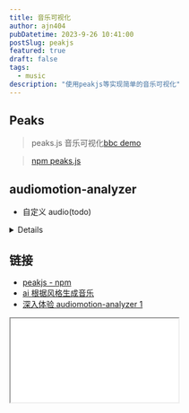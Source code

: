```yaml
---
title: 音乐可视化
author: ajn404
pubDatetime: 2023-9-26 10:41:00
postSlug: peakjs
featured: true
draft: false
tags:
  - music
description: "使用peakjs等实现简单的音乐可视化"
---
```


## Peaks

> peaks.js 音乐可视化[bbc demo](https://waveform.prototyping.bbc.co.uk/)

> [npm peaks.js](https://www.npmjs.com/package/peaks.js)


<Peaks client:load />

## audiomotion-analyzer


<Motion client:load />

- 自定义 audio(todo)

<details>

```tsx
import React, {
  useRef,
  useLayoutEffect,
  useState,
  useEffect,
  MouseEvent,
} from "react";
// import './Audio.css';
import uniqueId from "lodash.uniqueid";

function transTime(value: number) {
  var time = "";
  var h = parseInt(`${value / 3600}`);
  value %= 3600;
  var m = parseInt(`${value / 60}`);
  var s = parseInt(`${value % 60}`);
  if (h > 0) {
    time = formatTime(h + ":" + m + ":" + s);
  } else {
    time = formatTime(m + ":" + s);
  }

  return time;
}

function formatTime(value: string) {
  var time = "";
  var s = value.split(":");
  var i = 0;
  for (; i < s.length - 1; i++) {
    time += s[i].length === 1 ? "0" + s[i] : s[i];
    time += ":";
  }
  time += s[i].length === 1 ? "0" + s[i] : s[i];

  return time;
}

export const Audio: React.FC<any> = (props) => {
  const { src, width = "80%", height = "30px" } = props;

  const audioRef = useRef<HTMLAudioElement>(null);
  const barBgRef = useRef<HTMLDivElement>(null);
  const barRef = useRef<HTMLDivElement>(null);
  const dotRef = useRef<HTMLSpanElement>(null);
  const uidRef = useRef<string>(uniqueId());

  const [toggle, setToggle] = useState<boolean>(true);
  const [progress, setProgress] = useState<number>(0);
  const [duration, setDuration] = useState<string>("00 : 00");
  const [currentTime, setCurrentTime] = useState<string>("00:00");

  useLayoutEffect(() => {
    if (audioRef.current && src) {
      audioRef.current.addEventListener("play", (e: Event) => {
        const pid = (e.target as HTMLAudioElement).getAttribute("pid");
        const audios = document.querySelectorAll("audio");
        console.log(audios);

        console.log("pid", pid);
        audios.forEach((element, index) => {
          if (element.getAttribute("pid") === pid) return;
          element.pause();
        });
      });

      audioRef.current.addEventListener("loadedmetadata", (e) => {
        const duration = transTime(
          (e.target as HTMLAudioElement).duration as number
        );
        setDuration(duration);
      });
      audioRef.current.addEventListener("play", (_res) => {
        setToggle(false);
      });
      audioRef.current.addEventListener("pause", () => {
        setToggle(true);
      });
      audioRef.current.addEventListener("timeupdate", (e) => {
        let value =
          (e.target as HTMLAudioElement).currentTime /
          (audioRef.current as HTMLAudioElement).duration;
        setProgress(value * 100);
        setCurrentTime(transTime((e.target as HTMLAudioElement).currentTime));
        // console.log('timeupdate res', res.target.currentTime);
      });
    }
    return () => {};
  }, [src]);

  useEffect(() => {
    if (dotRef.current && src) {
      const position = {
        oriOffestLeft: 0, // 移动开始时进度条的点距离进度条的偏移值
        oriX: 0, // 移动开始时的x坐标
        maxLeft: 0, // 向左最大可拖动距离
        maxRight: 0, // 向右最大可拖动距离
      };
      let flag = false; // 标记是否拖动开始

      // 按下
      const down = (event: TouchEvent | MouseEvent) => {
        if (!audioRef.current?.paused || audioRef.current.currentTime !== 0) {
          flag = true;
          position.oriOffestLeft = dotRef.current?.offsetLeft ?? 0; // 初始位置
          position.oriX = position.oriX =
            event instanceof TouchEvent
              ? event.touches[0].clientX
              : event.clientX; // 要同时适配mousedown和touchstart事件
          position.maxLeft = position.oriOffestLeft; // 向左最大可拖动距离
          position.maxRight =
            barBgRef.current?.offsetWidth ?? 0 - position.oriOffestLeft; // 向右边最大可拖动距离

          if (event && event.preventDefault) {
            event.preventDefault();
          } else {
            (event as TouchEvent).returnValue = false;
          }

          // 禁止事件冒泡
          if (event && event.stopPropagation) {
            event.stopPropagation();
          }
        }
      };
      // 移动
      const move = (event: TouchEvent | MouseEvent) => {
        if (flag && barBgRef.current) {
          let clientX =
            event instanceof TouchEvent
              ? event.touches[0].clientX
              : event.clientX; // 要同时适配mousemove和touchmove事件

          let length = clientX - position.oriX;
          if (length > position.maxRight) {
            length = position.maxRight;
          } else if (length < -position.maxLeft) {
            length = -position.maxLeft;
          }
          // let pgsWidth = barBgRef.current?.offsetWidth;
          let pgsWidth = parseFloat(
            window.getComputedStyle(barBgRef.current).width.replace("px", "")
          );
          let rate = (position.oriOffestLeft + length) / pgsWidth;

          console.log("===", position.oriOffestLeft, length);

          console.log(
            "偏移总长比例",
            (audioRef.current as HTMLAudioElement).duration * rate,
            rate
          );
          (audioRef.current as HTMLAudioElement).currentTime =
            (audioRef.current as HTMLAudioElement).duration * rate;
        }
      };
      // 结束
      const end = () => {
        flag = false;
      };

      // 鼠标按下时
      dotRef.current.addEventListener("mousedown", down as any, false);
      dotRef.current.addEventListener("touchstart", down, false);

      // 开始拖动
      document.addEventListener("mousemove", move as any, false);
      document.addEventListener("touchmove", move, false);

      // 拖动结束
      document.addEventListener("mouseup", end, false);
      barBgRef.current?.addEventListener("touchend", end, false);
    }
  }, [src]);

  const handlePaly = () => {
    if (toggle && src) {
      audioRef.current?.play();
      return;
    }
    audioRef.current?.pause();
    return;
  };

  return (
    <>
      <audio
        //@ts-ignore
        pid={uidRef.current}
        controls={false}
        src={src}
        preload="metadata"
        ref={audioRef}
      >
        您的浏览器不支持 audio 标签
      </audio>
      <div className="audio-container" style={{ width, height }}>
        <div className="audio-toggle" onClick={handlePaly}>
          {toggle && src ? ">" : "||"}
        </div>
        <div className="audio-progress-bar-bg h-[20px]" ref={barBgRef}>
          <span
            ref={dotRef}
            className="progressDot"
            style={{ left: `${progress - 2}%` }}
          ></span>
          <div
            ref={barRef}
            className="audio-progress-bar h-full bg-[#e0e0e0]"
            style={{
              width: `${progress}%`,
            }}
          ></div>
        </div>
        <div className="audio-time">
          {currentTime}/{duration}
        </div>
      </div>
    </>
  );
};
export default Audio;
```

</details>

## 链接

- [peakjs - npm](https://www.npmjs.com/package/peaks.js)
- [ai 根据风格生成音乐](https://bgmcat.com/home)
- [深入体验 audiomotion-analyzer 1](/mono_notes/music)

<iframe class="h-[30vh] w-full" src="/mono_notes/music" />
